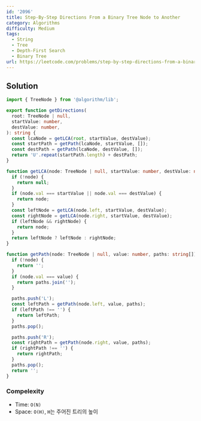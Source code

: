 ```yaml
---
id: '2096'
title: Step-By-Step Directions From a Binary Tree Node to Another
category: Algorithms
difficulty: Medium
tags:
  - String
  - Tree
  - Depth-First Search
  - Binary Tree
url: https://leetcode.com/problems/step-by-step-directions-from-a-binary-tree-node-to-another
---
```


## Solution

```typescript filename="solution.ts" copy
import { TreeNode } from '@algorithm/lib';

export function getDirections(
  root: TreeNode | null,
  startValue: number,
  destValue: number,
): string {
  const lcaNode = getLCA(root, startValue, destValue);
  const startPath = getPath(lcaNode, startValue, []);
  const destPath = getPath(lcaNode, destValue, []);
  return 'U'.repeat(startPath.length) + destPath;
}

function getLCA(node: TreeNode | null, startValue: number, destValue: number): TreeNode | null {
  if (!node) {
    return null;
  }
  if (node.val === startValue || node.val === destValue) {
    return node;
  }
  const leftNode = getLCA(node.left, startValue, destValue);
  const rightNode = getLCA(node.right, startValue, destValue);
  if (leftNode && rightNode) {
    return node;
  }
  return leftNode ? leftNode : rightNode;
}

function getPath(node: TreeNode | null, value: number, paths: string[]): string {
  if (!node) {
    return '';
  }
  if (node.val === value) {
    return paths.join('');
  }

  paths.push('L');
  const leftPath = getPath(node.left, value, paths);
  if (leftPath !== '') {
    return leftPath;
  }
  paths.pop();

  paths.push('R');
  const rightPath = getPath(node.right, value, paths);
  if (rightPath !== '') {
    return rightPath;
  }
  paths.pop();
  return '';
}
```

### Compelexity

- Time: `O(N)`
- Space: `O(H)`, `H`는 주어진 트리의 높이

